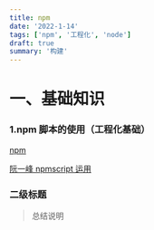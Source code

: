 ```yaml
---
title: npm
date: '2022-1-14'
tags: ['npm', '工程化', 'node']
draft: true
summary: '构建'
---
```


<TOCInline toc={props.toc} exclude="Overview" asDisclosure />

# 一、基础知识

### 1.npm 脚本的使用（工程化基础）

[npm](https://docs.npmjs.com/cli/v8 'npm')

[阮一峰 npmscript 运用](http://www.ruanyifeng.com/blog/2016/10/npm_scripts.html '阮一峰的解读')


### 二级标题

> 总结说明
